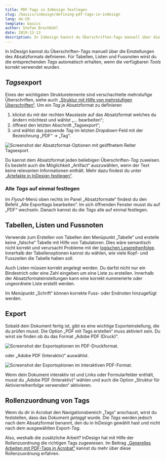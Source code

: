 ```yaml
---
title: PDF-Tags in InDesign festlegen
slug: /basics/indesign/defining-pdf-tags-in-indesign
lang: de-CH
template: basics
author: Stefan Brechbühl
date: 2019-12-13
description: In InDesign kannst du Überschriften-Tags manuell über die Einstellungen des Absatzformats definieren. Für Tabellen, Listen und Fussnoten wirst du die entsprechenden Tags automatisch erhalten, wenn die verfügbaren Tools korrekt verwendet wurden.
---
```

In InDesign kannst du Überschriften-<em>Tags</em> manuell über die Einstellungen des Absatzformats definieren. Für Tabellen, Listen und Fussnoten wirst du die entsprechenden *Tags* automatisch erhalten, wenn die verfügbaren *Tools* korrekt verwendet wurden.

## *Tags*export

Eines der wichtigsten Strukturelemente sind verschachtelte mehrstufige Überschriften, siehe auch [„Struktur mit Hilfe von mehrstufigen Überschriften“](http://accessible-pdf.test/de/basics/strukturieren-mithilfe-von-hierarchischen-ueberschriften/). Um ein *Tag* je Absatzformat zu definieren

1. klickst du mit der rechten Maustaste auf das Absatzformat welches du ändern möchtest und wählst „… bearbeiten“;
2. öffnest den letzten Abschnitt „Tagsexport“;
3. und wählst das passende *Tag* im letzten *Dropdown*-Feld mit der Bezeichnung „PDF“ → „Tag“.

![Screenshot der Absatzformat-Optionen mit geöffnetem Reiter Tagsexport.](https://accessible-pdf.info/content/uploads/indesign_tagsexport.png)

Du kannst dem Absatzformat jeden beliebigen Überschriften-*Tag* zuweisen. Es besteht auch die Möglichkeit „Artifact“ auszuwählen, wenn der Text keine relevanten Informationen enthält. Mehr dazu findest du unter [„Artefakte in InDesign festlegen“](https://accessible-pdf.info/de/basics/artefakte-in-indesign-festlegen/).

### Alle *Tags* auf einmal festlegen

Im *Flyout*-Menü oben rechts im Panel „Absatzformate“ findest du den Befehl „Alle Exporttags bearbeiten“. Im sich öffnenden Fenster musst du auf „PDF“ wechseln. Danach kannst du die *Tags* alle auf einmal festlegen.

## Tabellen, Listen und Fussnoten

Verwende zum Erstellen von Tabellen den Menüpunkt „Tabelle“ und erstelle keine „falsche“ Tabelle mit Hilfe von Tabulatoren. Dies wäre semantisch nicht korrekt und verursacht Probleme mit der [logischen Lesereihenfolge](https://accessible-pdf.info/de/glossar/#logische-lesereihenfolge). Innerhalb der Tabellenoptionen kannst du wählen, wie viele Kopf- und Fusszeilen die Tabelle haben soll.

Auch Listen müssen korrekt angelegt werden. Du darfst nicht nur ein Bindestrich oder eine Zahl eingeben um eine Liste zu erstellen. Innerhalb der Absatzformateinstellungen kann eine korrekt nummerierte oder ungeordnete Liste erstellt werden.

Im Menüpunkt „Schrift“ können korrekte Fuss- oder Endnoten hinzugefügt werden.

## Export

Sobald dein Dokument fertig ist, gibt es eine wichtige Exporteinstellung, die du prüfen musst. Die Option „PDF mit Tags erstellen“ muss aktiviert sein. Du wirst sie finden ob du das Format „Adobe PDF (Druck)“.

![Screenshot der Exportoptionen im PDF-Druckformat.](https://accessible-pdf.info/content/uploads/indesign_pdf_export_druck.png)

oder „Adobe PDF (Interaktiv)“ auswählst.

![Screenshot der Exportoptionen im interaktiven PDF-Format.](https://accessible-pdf.info/content/uploads/indesign_pdf_export_interaktiv.png)

Wenn dein Dokument interaktiv ist und Links oder Formularfelder enthält, musst du „Adobe PDF (Interaktiv)“ wählen und auch die Option „Struktur für Aktivierreihenfolge verwenden“ aktivieren.

## Rollenzuordnung von Tags

Wenn du dir in Acrobat den Navigationsbereich „Tags“ anschaust, wirst du feststellen, dass das Dokument *getaggt* wurde. Die *Tags* werden jedoch nach dem Absatzformat benannt, den du in InDesign gewählt hast und nicht nach dem ausgewählten Export-*Tag*.

Also, weshalb die zusätzliche Arbeit? InDesign hat mit Hilfe der Rollenzuordnung die richtigen Tags zugewiesen. Im Beitrag [„Generelles Arbeiten mit PDF-Tags in Acrobat“](https://accessible-pdf.info/de/basics/generelles-arbeiten-mit-pdf-tags-in-acrobat/#rollenzuordnung) kannst du mehr über diese Rollenzuordnung erfahren.